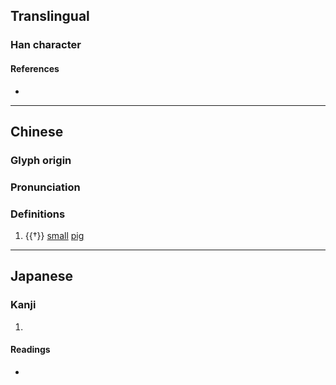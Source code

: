 {{character info/new}}
==Translingual==

===Han character===
{{Han char|rn=94|rad=犬|as=10|sn=13|four=|canj=KHBAC|ids=⿰犭冥}}

====References====
* {{Han ref|kx=0716.140|dkj=20579|dj=1128.060|hdz=21364.040|uh=733D|ud=29501}}

----
==Chinese==
{{zh-forms}}

===Glyph origin===
{{Han etym}}

===Pronunciation===
{{zh-pron
|m=míng
|mc=y
|oc=y
|cat=n
}}

===Definitions===
{{zh-hanzi}}

# {{†}} [[small]] [[pig]]

----

==Japanese==

===Kanji===
{{ja-kanji|grade=|rs=犬10}}

# {{rfdef|ja|sort=犬10}}

====Readings====
* {{ja-readings|on=[[べい]] (bei), [[みょう]] (myō), [[めい]] (mei)|kun=|nanori=}}